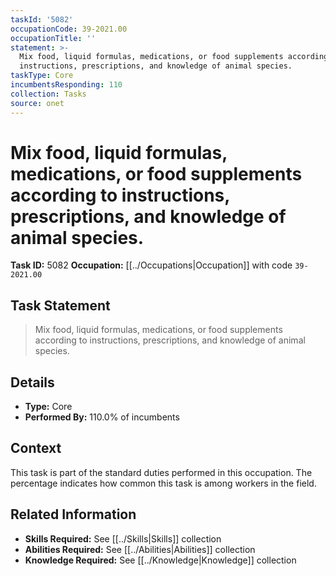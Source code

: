 ```yaml
---
taskId: '5082'
occupationCode: 39-2021.00
occupationTitle: ''
statement: >-
  Mix food, liquid formulas, medications, or food supplements according to
  instructions, prescriptions, and knowledge of animal species.
taskType: Core
incumbentsResponding: 110
collection: Tasks
source: onet
---
```

# Mix food, liquid formulas, medications, or food supplements according to instructions, prescriptions, and knowledge of animal species.

**Task ID:** 5082
**Occupation:** [[../Occupations|Occupation]] with code `39-2021.00`

## Task Statement

> Mix food, liquid formulas, medications, or food supplements according to instructions, prescriptions, and knowledge of animal species.

## Details

- **Type:** Core
- **Performed By:** 110.0% of incumbents

## Context

This task is part of the standard duties performed in this occupation. The percentage indicates how common this task is among workers in the field.

## Related Information

- **Skills Required:** See [[../Skills|Skills]] collection
- **Abilities Required:** See [[../Abilities|Abilities]] collection
- **Knowledge Required:** See [[../Knowledge|Knowledge]] collection
